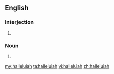 ==English==

===Interjection===
{{en-interj}}

# {{alternative spelling of|hallelujah|lang=en}}

===Noun===
{{en-noun}}

# {{alternative spelling of|hallelujah|lang=en}}

[[my:halleluiah]]
[[ta:halleluiah]]
[[vi:halleluiah]]
[[zh:halleluiah]]
